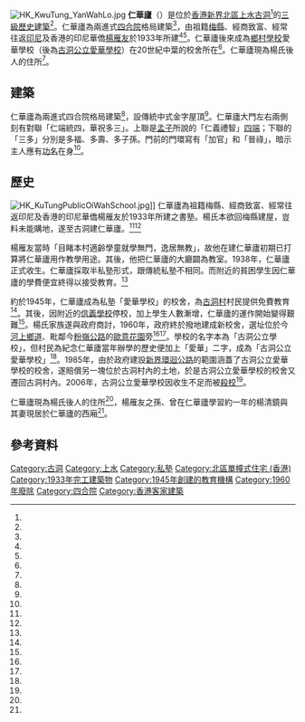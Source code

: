 {{noteTA
|1=zh-hans:废校;zh-hk:殺校;zh-tw:廢校;
}}
[[File:HK_KwuTung_YanWahLo.jpg|thumb]]
'''仁華廬'''（{{lang-en|Yan Wah Lo}}）是位於[[香港|香港]][[新界|新界]][[北區_(香港)|北區]][[上水|上水]][[古洞|古洞]]<ref name="aab"/>的[[香港三級歷史建築列表|三級歷史建築]]<ref name="appledaily"/>。仁華廬為兩進式[[四合院|四合院]]格局建築<ref name="appledaily"/>，由祖籍[[梅县区|梅縣]]、經商致富、經常往返[[印度尼西亚|印尼]]及香港的印尼華僑[[楊雁友|楊雁友]]於1933年所建<ref name="appledaily"/><ref name="kwutung2"/>。仁華廬後來成為[[鄉村學校_(香港)|鄉村學校]]愛華學校（後為[[古洞公立愛華學校|古洞公立愛華學校]]）在20世紀中葉的校舍所在<ref name="appledaily"/>。仁華廬現為楊氏後人的住所<ref name="aab"/>。

==建築==
仁華廬為兩進式四合院格局建築<ref name="appledaily"/>，設傳統中式金字屋頂<ref name="aab"/>。仁華廬大門左右兩側刻有對聯「仁端統四，華祝多三」。上聯是[[孟子|孟子]]所說的「仁義禮智」[[四善端|四端]]；下聯的「三多」分別是多福、多壽、多子孫。門前的門環寫有「加官」和「晉祿」，暗示主人應有[[科举|功名]]在身<ref name="kwutung2"/>。

==歷史==
[[File:HK_KuTungPublicOiWahSchool.jpg|thumb]]]]
仁華廬為祖籍梅縣、經商致富、經常往返印尼及香港的印尼華僑楊雁友於1933年所建之書塾。楊氏本欲回梅縣建屋，豈料未能購地，遂至古洞建仁華廬。<ref name="appledaily"/><ref name="kwutung2"/>

楊雁友當時「目睹本村適齡學童就學無門，逸居無教」，故他在建仁華廬初期已打算將仁華廬用作教學用途。其後，他把仁華廬的大廳闢為教室。1938年，仁華廬正式收生。仁華廬採取半私塾形式，跟傳統私塾不相同。而附近的貧困學生因仁華廬的學費便宜終得以接受教育。<ref name="kwutung2"/>

約於1945年，仁華廬成為私塾「愛華學校」的校舍，為[[古洞村|古洞村]]村民提供免費教育<ref name="appledaily"/>。其後，因附近的[[信義學校|信義學校]]停校，加上學生人數漸增，仁華廬的運作開始變得艱難<ref name="kwutung3"/>。楊氏家族遂與政府商討，1960年，政府終於撥地建成新校舍，選址位於今[[河上鄉道|河上鄉道]]、毗鄰今[[粉嶺公路|粉嶺公路]]的[[歐意花園|歐意花園]]旁<ref name="aab"/><ref name="hk01"/>。學校的名字本為「古洞公立學校」，但村民為紀念仁華廬當年辦學的歷史便加上「愛華」二字，成為「古洞公立愛華學校」<ref name="kwutung3"/>。1985年，由於政府建設[[香港9號幹線|新界環迴公路]]的範圍涵蓋了古洞公立愛華學校的校舍，遂賠償另一塊位於古洞村內的土地，於是古洞公立愛華學校的校舍又遷回古洞村內。2006年，古洞公立愛華學校因收生不足而被[[废校|殺校]]<ref name="hk01"/>。

仁華廬現為楊氏後人的住所<ref name="aab"/>，楊雁友之孫、曾在仁華廬學習約一年的楊清鏡與其妻現居於仁華廬的西廂<ref name="appledaily"/>。

==參考資料==
{{reflist|30em|refs=
<ref name="aab">{{cite web|url=https://www.aab.gov.hk/historicbuilding/cn/884_Appraisal_Chin.pdf|title=仁華廬|work=1444幢歷史建築物簡要|publisher=[[古物諮詢委員會|古物諮詢委員會]]|accessdate=2020-11-10|archive-date=2020-11-10|archive-url=https://web.archive.org/web/20201110111224/https://www.aab.gov.hk/historicbuilding/cn/884_Appraisal_Chin.pdf|dead-url=no}}</ref>
<ref name="kwutung2">{{cite web|url=https://hong-kong-heritage.com/kwutung2/|title=【鄉土情懷——古洞私塾仁華廬】|date=2020-05-21|website=尋蹤覓蹟|accessdate=2020-11-10|archive-date=2020-09-22|archive-url=https://web.archive.org/web/20200922083357/https://hong-kong-heritage.com/kwutung2/|dead-url=no}}</ref>
<ref name="kwutung3">{{cite web|url=https://hong-kong-heritage.com/kwutung3/|title=【仁華廬的今生：古洞公立愛華學校】|date=2020-05-23|website=尋蹤覓蹟|accessdate=2020-11-10|archive-date=2020-09-18|archive-url=https://web.archive.org/web/20200918202314/https://hong-kong-heritage.com/kwutung3/|dead-url=no}}</ref>
<ref name="appledaily">{{cite news|url=https://hk.appledaily.com/lifestyle/20140627/YPBFOIUBZNBQBP5HWKFVLK5JHQ/|title=【短片】【開心星期五】古洞奇兵探秘香港開埠史|date=2014-06-27|newspaper=[[蘋果日報_(香港)|蘋果日報]]|accessdate=2020-11-10|archive-date=2020-11-10|archive-url=https://web.archive.org/web/20201110111226/https://hk.appledaily.com/lifestyle/20140627/YPBFOIUBZNBQBP5HWKFVLK5JHQ/|dead-url=no}}</ref>
<ref name="hk01">{{cite news|url=https://www.hk01.com/%E7%A4%BE%E5%8D%80%E5%B0%88%E9%A1%8C/54426/%E5%BB%A2%E6%A0%A1-%E4%B8%8B-%E5%8F%A4%E6%B4%9E%E5%B0%8F%E5%AD%B8%E7%BF%BB%E6%96%B0%E5%BE%8C%E5%8D%B3%E8%A2%AB%E6%AE%BA-%E8%80%81%E6%A0%A1%E5%8F%8B%E8%87%AA%E6%8E%8F%E8%85%B0%E5%8C%85%E7%B5%84%E9%9A%8A%E8%AD%B7%E6%A0%A1%E5%8D%81%E8%BC%89|title=【廢校．下】古洞小學翻新後即被殺　老校友自掏腰包組隊護校十載|author=林綺琪|date=2016-11-15|website=[[香港01|香港01]]|accessdate=2020-11-10|archive-date=2020-11-10|archive-url=https://web.archive.org/web/20201110111226/https://www.hk01.com/%E7%A4%BE%E5%8D%80%E5%B0%88%E9%A1%8C/54426/%E5%BB%A2%E6%A0%A1-%E4%B8%8B-%E5%8F%A4%E6%B4%9E%E5%B0%8F%E5%AD%B8%E7%BF%BB%E6%96%B0%E5%BE%8C%E5%8D%B3%E8%A2%AB%E6%AE%BA-%E8%80%81%E6%A0%A1%E5%8F%8B%E8%87%AA%E6%8E%8F%E8%85%B0%E5%8C%85%E7%B5%84%E9%9A%8A%E8%AD%B7%E6%A0%A1%E5%8D%81%E8%BC%89|dead-url=no}}</ref>
}}
{{香港三級歷史建築}}
[[Category:古洞|Category:古洞]]
[[Category:上水|Category:上水]]
[[Category:私塾|Category:私塾]]
[[Category:北區單幢式住宅_(香港)|Category:北區單幢式住宅 (香港)]]
[[Category:1933年完工建築物|Category:1933年完工建築物]]
[[Category:1945年創建的教育機構|Category:1945年創建的教育機構]]
[[Category:1960年廢除|Category:1960年廢除]]
[[Category:四合院|Category:四合院]]
[[Category:香港客家建築|Category:香港客家建築]]